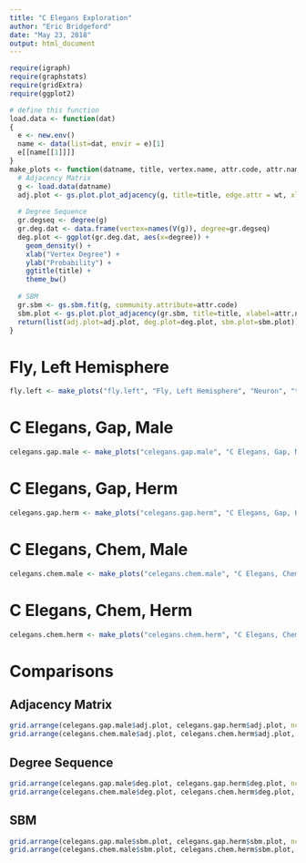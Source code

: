 ```yaml
---
title: "C Elegans Exploration"
author: "Eric Bridgeford"
date: "May 23, 2018"
output: html_document
---
```


```r
require(igraph)
require(graphstats)
require(gridExtra)
require(ggplot2)
```


```r
# define this function
load.data <- function(dat)
{
  e <- new.env()
  name <- data(list=dat, envir = e)[1]
  e[[name[[1]]]]
}
make_plots <- function(datname, title, vertex.name, attr.code, attr.name, wt) {
  # Adjacency Matrix
  g <- load.data(datname)
  adj.plot <- gs.plot.plot_adjacency(g, title=title, edge.attr = wt, xlabel=vertex.name, ylabel=vertex.name)
  
  # Degree Sequence
  gr.degseq <- degree(g)
  gr.deg.dat <- data.frame(vertex=names(V(g)), degree=gr.degseq)
  deg.plot <- ggplot(gr.deg.dat, aes(x=degree)) +
    geom_density() +
    xlab("Vertex Degree") +
    ylab("Probability") +
    ggtitle(title) +
    theme_bw()
  
  # SBM
  gr.sbm <- gs.sbm.fit(g, community.attribute=attr.code)
  sbm.plot <- gs.plot.plot_adjacency(gr.sbm, title=title, xlabel=attr.name, vertex.label=TRUE, ylabel=attr.name, edge.attr="weight")
  return(list(adj.plot=adj.plot, deg.plot=deg.plot, sbm.plot=sbm.plot))
}
```

# Fly, Left Hemisphere

```r
fly.left <- make_plots("fly.left", "Fly, Left Hemisphere", "Neuron", "type", "Neuron Type", NULL)
```

# C Elegans, Gap, Male

```r
celegans.gap.male <- make_plots("celegans.gap.male", "C Elegans, Gap, Male", "Neuron", "type", "Neuron Type", NULL)
```

# C Elegans, Gap, Herm

```r
celegans.gap.herm <- make_plots("celegans.gap.herm", "C Elegans, Gap, Herm", "Neuron", "type", "Neuron Type", NULL)
```

# C Elegans, Chem, Male

```r
celegans.chem.male <- make_plots("celegans.chem.male", "C Elegans, Chem, Male", "Neuron", "type", "Neuron Type", NULL)
```

# C Elegans, Chem, Herm

```r
celegans.chem.herm <- make_plots("celegans.chem.herm", "C Elegans, Chem, Herm", "Neuron", "type", "Neuron Type", NULL)
```

# Comparisons

## Adjacency Matrix

```r
grid.arrange(celegans.gap.male$adj.plot, celegans.gap.herm$adj.plot, ncol=2)
grid.arrange(celegans.chem.male$adj.plot, celegans.chem.herm$adj.plot, ncol=2)
```

## Degree Sequence

```r
grid.arrange(celegans.gap.male$deg.plot, celegans.gap.herm$deg.plot, ncol=2)
grid.arrange(celegans.chem.male$deg.plot, celegans.chem.herm$deg.plot, ncol=2)
```

## SBM

```r
grid.arrange(celegans.gap.male$sbm.plot, celegans.gap.herm$sbm.plot, ncol=2)
grid.arrange(celegans.chem.male$sbm.plot, celegans.chem.herm$sbm.plot, ncol=2)
```

